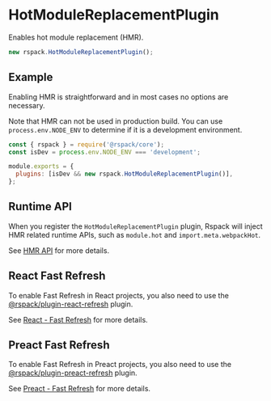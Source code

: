 # HotModuleReplacementPlugin

Enables hot module replacement (HMR).

```js
new rspack.HotModuleReplacementPlugin();
```

## Example

Enabling HMR is straightforward and in most cases no options are necessary.

Note that HMR can not be used in production build. You can use `process.env.NODE_ENV` to determine if it is a development environment.

```js title="rspack.config.js"
const { rspack } = require('@rspack/core');
const isDev = process.env.NODE_ENV === 'development';

module.exports = {
  plugins: [isDev && new rspack.HotModuleReplacementPlugin()],
};
```

## Runtime API

When you register the `HotModuleReplacementPlugin` plugin, Rspack will inject HMR related runtime APIs, such as `module.hot` and `import.meta.webpackHot`.

See [HMR API](/api/runtime-api/hmr) for more details.

## React Fast Refresh

To enable Fast Refresh in React projects, you also need to use the [@rspack/plugin-react-refresh](https://www.npmjs.com/package/@rspack/plugin-react-refresh) plugin.

See [React - Fast Refresh](/guide/tech/react#fast-refresh) for more details.

## Preact Fast Refresh

To enable Fast Refresh in Preact projects, you also need to use the [@rspack/plugin-preact-refresh](https://www.npmjs.com/package/@rspack/plugin-preact-refresh) plugin.

See [Preact - Fast Refresh](/guide/tech/preact#preact-refresh) for more details.
